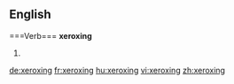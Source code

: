 ==English=====Verb===
'''xeroxing'''

# {{present participle of|xerox}}

[[de:xeroxing]]
[[fr:xeroxing]]
[[hu:xeroxing]]
[[vi:xeroxing]]
[[zh:xeroxing]]